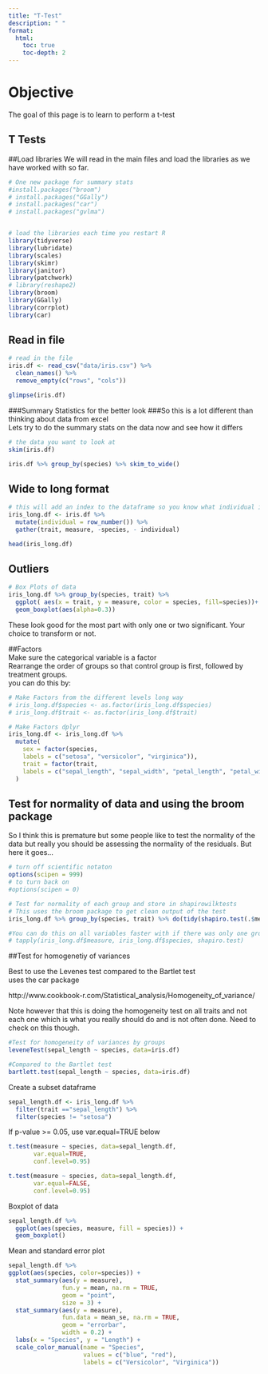 ```yaml
---
title: "T-Test"
description: " "
format:
  html:
    toc: true
    toc-depth: 2
---
```


# Objective

The goal of this page is to learn to perform a t-test

## T Tests

##Load libraries
We will read in the main files and load the libraries as we have worked with so far.  
```r
# One new package for summary stats
#install.packages("broom")
# install.packages("GGally")
# install.packages("car")
# install.packages("gvlma")


# load the libraries each time you restart R
library(tidyverse)
library(lubridate)
library(scales)
library(skimr)
library(janitor)
library(patchwork)
# library(reshape2)
library(broom)
library(GGally)
library(corrplot)
library(car)
```

## Read in file
```r
# read in the file
iris.df <- read_csv("data/iris.csv") %>%
  clean_names() %>%
  remove_empty(c("rows", "cols")) 

glimpse(iris.df)
```


###Summary Statistics for the better look
###So this is a lot different than thinking about data from excel    
Lets try to do the summary stats on the data now and see how it differs
```r
# the data you want to look at
skim(iris.df)
```
   
```r
iris.df %>% group_by(species) %>% skim_to_wide()
```

## Wide to long format
```r
# this will add an index to the dataframe so you know what individual is which
iris_long.df <- iris.df %>% 
  mutate(individual = row_number()) %>% 
  gather(trait, measure, -species, - individual)

head(iris_long.df)
```


## Outliers
```r
# Box Plots of data
iris_long.df %>% group_by(species, trait) %>% 
  ggplot( aes(x = trait, y = measure, color = species, fill=species))+
  geom_boxplot(aes(alpha=0.3)) 
```

These look good for the most part with only one or two significant. Your choice to transform or not.       

##Factors     
Make sure the categorical variable is a factor    
Rearrange the order of groups so that control group is first, followed by treatment groups.     
you can do this by:
```r
# Make Factors from the different levels long way
# iris_long.df$species <- as.factor(iris_long.df$species)  
# iris_long.df$trait <- as.factor(iris_long.df$trait) 

# Make Factors dplyr
iris_long.df <- iris_long.df %>%
  mutate(
    sex = factor(species, 
    labels = c("setosa", "versicolor", "virginica")),
    trait = factor(trait, 
    labels = c("sepal_length", "sepal_width", "petal_length", "petal_width"))
  )
```

## Test for normality of data and using the broom package     
So I think this is premature but some people like to test the normality of the data but really you should be assessing the normality of the residuals. But here it goes...

```r
# turn off scientific notaton
options(scipen = 999)
# to turn back on 
#options(scipen = 0)

# Test for normality of each group and store in shapirowilktests
# This uses the broom package to get clean output of the test 
iris_long.df %>% group_by(species, trait) %>% do(tidy(shapiro.test(.$measure)))

#You can do this on all variables faster with if there was only one grouping
# tapply(iris_long.df$measure, iris_long.df$species, shapiro.test)
```  

##Test for homogenetiy of variances       

Best to use the Levenes test compared to the Bartlet test    
uses the car package      

http://www.cookbook-r.com/Statistical_analysis/Homogeneity_of_variance/   

Note however that this is doing the homogeneity test on all traits and not each one which is what you really should do and is not often done. Need to check on this though.

```r
#Test for homogeneity of variances by groups
leveneTest(sepal_length ~ species, data=iris.df)

#Compared to the Bartlet test
bartlett.test(sepal_length ~ species, data=iris.df)

```

Create a subset dataframe    
```r
sepal_length.df <- iris_long.df %>%
  filter(trait =="sepal_length") %>%
  filter(species != "setosa")
```

If p-value >= 0.05, use var.equal=TRUE below
```r
t.test(measure ~ species, data=sepal_length.df,
       var.equal=TRUE,
       conf.level=0.95)
```

```r
t.test(measure ~ species, data=sepal_length.df,
       var.equal=FALSE,
       conf.level=0.95)
```

Boxplot of data
```r
sepal_length.df %>%
  ggplot(aes(species, measure, fill = species)) +
  geom_boxplot()
```

Mean and standard error plot
```r
sepal_length.df %>% 
ggplot(aes(species, color=species)) + 
  stat_summary(aes(y = measure),
               fun.y = mean, na.rm = TRUE,
               geom = "point",
               size = 3) + 
  stat_summary(aes(y = measure),
               fun.data = mean_se, na.rm = TRUE,
               geom = "errorbar",
               width = 0.2) +
  labs(x = "Species", y = "Length") +
  scale_color_manual(name = "Species", 
                     values = c("blue", "red"),
                     labels = c("Versicolor", "Virginica"))
```


   

   
   
   